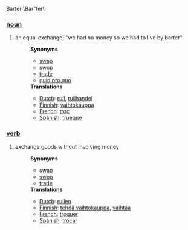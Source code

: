 Barter \Bar"ter\

===[[noun]]===
#an equal exchange; "we had no money so we had to live by barter"
#:'''Synonyms'''
#:*[[swap]]
#:*[[swop]]
#:*[[trade]]
#:*[[quid pro quo]]
#:'''Translations'''
#:*[[Dutch]]: [[ruil]], [[ruilhandel]]
#:*[[Finnish]]: [[vaihtokauppa]]
#:*[[French]]: [[troc]]
#:*[[Spanish]]: [[trueque]]

===[[verb]]===
#exchange goods without involving money
#:'''Synonyms'''
#:*[[swap]]
#:*[[swop]]
#:*[[trade]]
#:'''Translations'''
#:*[[Dutch]]: [[ruilen]]
#:*[[Finnish]]: [[tehdä vaihtokauppa]], [[vaihtaa]]
#:*[[French]]: [[troquer]]
#:*[[Spanish]]: [[trocar]]